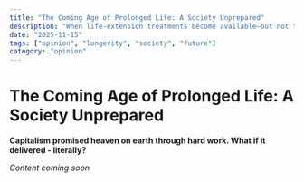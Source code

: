 ```yaml
---
title: "The Coming Age of Prolonged Life: A Society Unprepared"
description: "When life-extension treatments become available—but not to everyone—society splits into mortals and immortals. A look at the end of capitalism as we know it."
date: "2025-11-15"
tags: ["opinion", "longevity", "society", "future"]
category: "opinion"
---
```


# The Coming Age of Prolonged Life: A Society Unprepared

**Capitalism promised heaven on earth through hard work. What if it delivered - literally?**

*Content coming soon*

